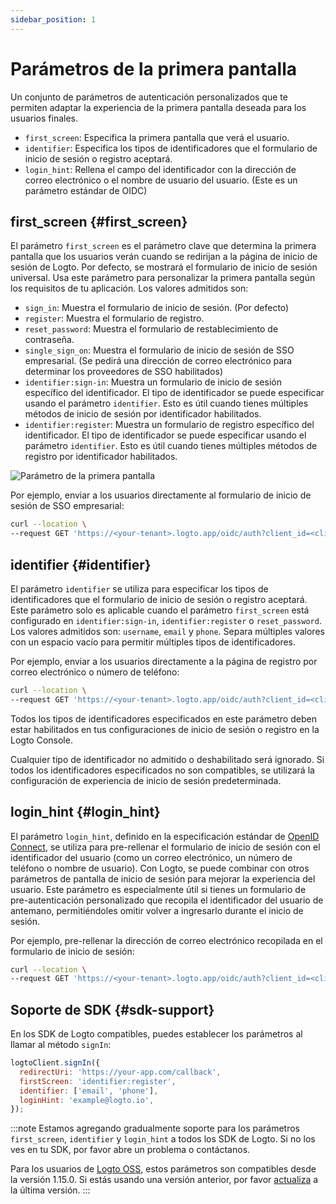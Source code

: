 ```yaml
---
sidebar_position: 1
---
```



# Parámetros de la primera pantalla

Un conjunto de parámetros de autenticación personalizados que te permiten adaptar la experiencia de la primera pantalla deseada para los usuarios finales.

- `first_screen`: Especifica la primera pantalla que verá el usuario.
- `identifier`: Especifica los tipos de identificadores que el formulario de inicio de sesión o registro aceptará.
- `login_hint`: Rellena el campo del identificador con la dirección de correo electrónico o el nombre de usuario del usuario. (Este es un parámetro estándar de OIDC)

## first_screen \{#first_screen}

El parámetro `first_screen` es el parámetro clave que determina la primera pantalla que los usuarios verán cuando se redirijan a la página de inicio de sesión de Logto. Por defecto, se mostrará el formulario de inicio de sesión universal. Usa este parámetro para personalizar la primera pantalla según los requisitos de tu aplicación. Los valores admitidos son:

- `sign_in`: Muestra el formulario de inicio de sesión. (Por defecto)
- `register`: Muestra el formulario de registro.
- `reset_password`: Muestra el formulario de restablecimiento de contraseña.
- `single_sign_on`: Muestra el formulario de inicio de sesión de SSO empresarial. (Se pedirá una dirección de correo electrónico para determinar los proveedores de SSO habilitados)
- `identifier:sign-in`: Muestra un formulario de inicio de sesión específico del identificador. El tipo de identificador se puede especificar usando el parámetro `identifier`. Esto es útil cuando tienes múltiples métodos de inicio de sesión por identificador habilitados.
- `identifier:register`: Muestra un formulario de registro específico del identificador. El tipo de identificador se puede especificar usando el parámetro `identifier`. Esto es útil cuando tienes múltiples métodos de registro por identificador habilitados.

<img src={firstScreenParameterImage} alt="Parámetro de la primera pantalla" />

Por ejemplo, enviar a los usuarios directamente al formulario de inicio de sesión de SSO empresarial:

```sh
curl --location \
--request GET 'https://<your-tenant>.logto.app/oidc/auth?client_id=<client_id>&...&first_screen=single_sign_on'
```

## identifier \{#identifier}

El parámetro `identifier` se utiliza para especificar los tipos de identificadores que el formulario de inicio de sesión o registro aceptará. Este parámetro solo es aplicable cuando el parámetro `first_screen` está configurado en `identifier:sign-in`, `identifier:register` o `reset_password`. Los valores admitidos son: `username`, `email` y `phone`. Separa múltiples valores con un espacio vacío para permitir múltiples tipos de identificadores.

Por ejemplo, enviar a los usuarios directamente a la página de registro por correo electrónico o número de teléfono:

```sh
curl --location \
--request GET 'https://<your-tenant>.logto.app/oidc/auth?client_id=<client_id>&...&first_screen=identifier:register&identifier=email phone'
```

Todos los tipos de identificadores especificados en este parámetro deben estar habilitados en tus configuraciones de inicio de sesión o registro en la Logto Console.

Cualquier tipo de identificador no admitido o deshabilitado será ignorado. Si todos los identificadores especificados no son compatibles, se utilizará la configuración de experiencia de inicio de sesión predeterminada.

## login_hint \{#login_hint}

El parámetro `login_hint`, definido en la especificación estándar de [OpenID Connect](https://openid.net/specs/openid-connect-core-1_0.html#AuthorizationEndpoint), se utiliza para pre-rellenar el formulario de inicio de sesión con el identificador del usuario (como un correo electrónico, un número de teléfono o nombre de usuario). Con Logto, se puede combinar con otros parámetros de pantalla de inicio de sesión para mejorar la experiencia del usuario. Este parámetro es especialmente útil si tienes un formulario de pre-autenticación personalizado que recopila el identificador del usuario de antemano, permitiéndoles omitir volver a ingresarlo durante el inicio de sesión.

Por ejemplo, pre-rellenar la dirección de correo electrónico recopilada en el formulario de inicio de sesión:

```sh
curl --location \
--request GET 'https://<your-tenant>.logto.app/oidc/auth?client_id=<client_id>&...&first_screen=identifier:sign_in&identifier=email&login_hint=example@logto.io
```

## Soporte de SDK \{#sdk-support}

En los SDK de Logto compatibles, puedes establecer los parámetros al llamar al método `signIn`:

```javascript
logtoClient.signIn({
  redirectUri: 'https://your-app.com/callback',
  firstScreen: 'identifier:register',
  identifier: ['email', 'phone'],
  loginHint: 'example@logto.io',
});
```

:::note
Estamos agregando gradualmente soporte para los parámetros `first_screen`, `identifier` y `login_hint` a todos los SDK de Logto. Si no los ves en tu SDK, por favor abre un problema o contáctanos.

Para los usuarios de [Logto OSS](/logto-oss), estos parámetros son compatibles desde la versión 1.15.0. Si estás usando una versión anterior, por favor [actualiza](/logto-oss/upgrading-oss-version) a la última versión.
:::
